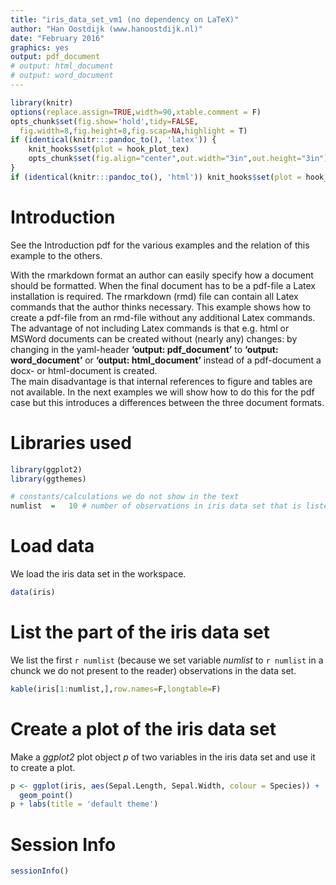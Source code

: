 ```yaml
---
title: "iris_data_set_vm1 (no dependency on LaTeX)"  
author: "Han Oostdijk (www.hanoostdijk.nl)"
date: "February 2016"
graphics: yes
output: pdf_document
# output: html_document
# output: word_document
---
```


```r
library(knitr)
options(replace.assign=TRUE,width=90,xtable.comment = F)
opts_chunk$set(fig.show='hold',tidy=FALSE,
  fig.width=8,fig.height=8,fig.scap=NA,highlight = T)
if (identical(knitr:::pandoc_to(), 'latex')) {
	knit_hooks$set(plot = hook_plot_tex)
	opts_chunk$set(fig.align="center",out.width="3in",out.height="3in")
}
if (identical(knitr:::pandoc_to(), 'html')) knit_hooks$set(plot = hook_plot_html)
```

# Introduction
See the Introduction pdf for the various examples and the relation of this example to the others.  

With the rmarkdown format an author can easily specify how a document should be formatted.
When the final document has to be a pdf-file a Latex installation is required. 
The rmarkdown (rmd) file can contain all Latex commands that the author thinks necessary.
This example shows how to create a pdf-file from an rmd-file without any additional Latex commands.  
The advantage of not including Latex commands is that e.g. html or MSWord documents can be created without 
(nearly any) changes: by changing in the yaml-header **'output: pdf_document'** to **'output: word_document'** or **'output: html_document'** 
instead of a pdf-document a docx- or html-document is created.  
The main disadvantage is that internal references to figure and tables are not available. In the next examples we will show how to do this for the pdf case but this introduces a differences between the three document formats.

# Libraries used

```r
library(ggplot2)
library(ggthemes)
```

```r
# constants/calculations we do not show in the text
numlist  =   10 # number of observations in iris data set that is listed
```

# Load data
We load the iris data set in the workspace.

```r
data(iris)
```

# List the part of the iris data set
We list the first `r numlist` (because we set variable *numlist* to `r numlist` in a chunck we do not present to the reader) observations in the data set. 

```r
kable(iris[1:numlist,],row.names=F,longtable=F)
```

# Create a plot of the iris data set
Make a *ggplot2* plot object *p* of two variables in the iris data set 
and use it to create a plot.

```r
p <- ggplot(iris, aes(Sepal.Length, Sepal.Width, colour = Species)) + 
  geom_point() 
p + labs(title = 'default theme')
```

# Session Info
```r
sessionInfo()
```

